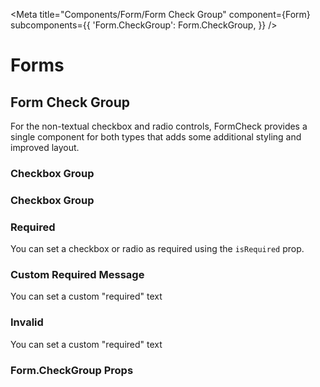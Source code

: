 

<Meta
  title="Components/Form/Form Check Group"
  component={Form}
  subcomponents={{
    'Form.CheckGroup': Form.CheckGroup,
  }}
/>

# Forms

## Form Check Group

For the non-textual checkbox and radio controls, FormCheck provides a single component for both types that adds some additional styling and improved layout.

### Checkbox Group

<Canvas>
  <Story name="Checkbox group">
    <Form>
      <Form.Group>
        <Form.CheckGroup label="Sample question">
          <Form.Check type="checkbox" label={`checkbox 1`} />
          <Form.Check type="checkbox" label={`checkbox 2`} />
        </Form.CheckGroup>
      </Form.Group>
    </Form>
  </Story>
</Canvas>

### Checkbox Group

<Canvas>
  <Story name="Radio group">
    <Form>
      <Form.Group>
        <Form.CheckGroup label="Sample question">
          <Form.Check type="radio" label={`checkbox 1`} name="radioGroup1" />
          <Form.Check type="radio" label={`checkbox 2`} name="radioGroup1" />
        </Form.CheckGroup>
      </Form.Group>
    </Form>
  </Story>
</Canvas>

### Required

You can set a checkbox or radio as required using the `isRequired` prop.

<Canvas>
  <Story name="Required group">
    <Form>
      <Form.Group isRequired>
        <Form.CheckGroup label="Sample question">
          <Form.Check
            type="checkbox"
            label={`checkbox 1`}
            showRequiredStyling={false}
          />
          <Form.Check
            type="checkbox"
            label={`checkbox 2`}
            showRequiredStyling={false}
          />
        </Form.CheckGroup>
      </Form.Group>
    </Form>
    <Form>
      <Form.Group isRequired>
        <Form.CheckGroup label="Sample question">
          <Form.Check type="radio" label={`checkbox 1`} name="radioGroup2" />
          <Form.Check type="radio" label={`checkbox 2`} name="radioGroup2" />
        </Form.CheckGroup>
      </Form.Group>
    </Form>
  </Story>
</Canvas>

### Custom Required Message

You can set a custom "required" text

<Canvas>
  <Story name="Custom required text">
    <Form>
      <Form.Group isRequired>
        <Form.CheckGroup label="Sample question" requiredText="custom">
          <Form.Check type="radio" label={`checkbox 1`} name="radioGroup3" />
          <Form.Check type="radio" label={`checkbox 2`} name="radioGroup3" />
        </Form.CheckGroup>
      </Form.Group>
    </Form>
  </Story>
</Canvas>

### Invalid

You can set a custom "required" text

<Canvas>
  <Story name="Invalid State">
    <Form>
      <Form.Group isRequired isInvalid>
        <Form.CheckGroup label="Sample question" requiredText="custom">
          <Form.Check
            type="checkbox"
            label={`checkbox 1`}
            showRequiredStyling={false}
          />
          <Form.Check
            type="checkbox"
            label={`checkbox 2`}
            showRequiredStyling={false}
          />
        </Form.CheckGroup>
      </Form.Group>
    </Form>
    <Form>
      <Form.Group isRequired isInvalid>
        <Form.CheckGroup label="Sample question" requiredText="custom">
          <Form.Check type="radio" label={`checkbox 1`} name="radioGroup4" />
          <Form.Check type="radio" label={`checkbox 2`} name="radioGroup4" />
        </Form.CheckGroup>
      </Form.Group>
    </Form>
  </Story>
</Canvas>

### Form.CheckGroup Props

<ArgsTable of={Form.CheckGroup} />

